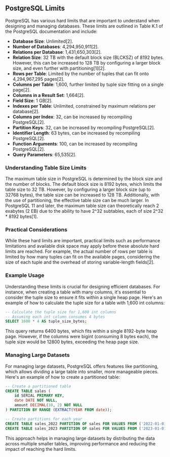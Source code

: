 ## PostgreSQL Limits

PostgreSQL has various hard limits that are important to understand when designing and managing databases. These limits are outlined in Table K.1 of the PostgreSQL documentation and include:

- **Database Size**: Unlimited[2].
- **Number of Databases**: 4,294,950,911[2].
- **Relations per Database**: 1,431,650,303[2].
- **Relation Size**: 32 TB with the default block size (BLCKSZ) of 8192 bytes. However, this can be increased to 128 TB by configuring a larger block size, and even further with partitioning[1][2].
- **Rows per Table**: Limited by the number of tuples that can fit onto 4,294,967,295 pages[2].
- **Columns per Table**: 1,600, further limited by tuple size fitting on a single page[2].
- **Columns in a Result Set**: 1,664[2].
- **Field Size**: 1 GB[2].
- **Indexes per Table**: Unlimited, constrained by maximum relations per database[2].
- **Columns per Index**: 32, can be increased by recompiling PostgreSQL[2].
- **Partition Keys**: 32, can be increased by recompiling PostgreSQL[2].
- **Identifier Length**: 63 bytes, can be increased by recompiling PostgreSQL[2].
- **Function Arguments**: 100, can be increased by recompiling PostgreSQL[2].
- **Query Parameters**: 65,535[2].

### Understanding Table Size Limits

The maximum table size in PostgreSQL is determined by the block size and the number of blocks. The default block size is 8192 bytes, which limits the table size to 32 TB. However, by configuring a larger block size (up to 32768 bytes), the table size can be increased to 128 TB. Additionally, with the use of partitioning, the effective table size can be much larger. In PostgreSQL 11 and later, the maximum table size can theoretically reach 2 exabytes (2 EB) due to the ability to have 2^32 subtables, each of size 2^32 \* 8192 bytes[1].

### Practical Considerations

While these hard limits are important, practical limits such as performance limitations and available disk space may apply before these absolute hard limits are reached. For example, the actual number of rows per table is limited by how many tuples can fit on the available pages, considering the size of each tuple and the overhead of storing variable-length fields[2].

### Example Usage

Understanding these limits is crucial for designing efficient databases. For instance, when creating a table with many columns, it's essential to consider the tuple size to ensure it fits within a single heap page. Here's an example of how to calculate the tuple size for a table with 1,600 int columns:

```sql
-- Calculate the tuple size for 1,600 int columns
-- Assuming each int column consumes 4 bytes
SELECT 1600 * 4 AS tuple_size_bytes;
```

This query returns 6400 bytes, which fits within a single 8192-byte heap page. However, if the columns were bigint (consuming 8 bytes each), the tuple size would be 12800 bytes, exceeding the heap page size.

### Managing Large Datasets

For managing large datasets, PostgreSQL offers features like partitioning, which allows dividing a large table into smaller, more manageable pieces. Here's an example of how to create a partitioned table:

```sql
-- Create a partitioned table
CREATE TABLE sales (
    id SERIAL PRIMARY KEY,
    date DATE NOT NULL,
    amount DECIMAL(10, 2) NOT NULL
) PARTITION BY RANGE (EXTRACT(YEAR FROM date));

-- Create partitions for each year
CREATE TABLE sales_2022 PARTITION OF sales FOR VALUES FROM ('2022-01-01') TO ('2023-01-01');
CREATE TABLE sales_2023 PARTITION OF sales FOR VALUES FROM ('2023-01-01') TO ('2024-01-01');
```

This approach helps in managing large datasets by distributing the data across multiple smaller tables, improving performance and reducing the impact of reaching the hard limits.
